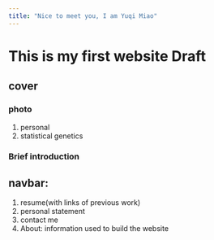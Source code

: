 ```yaml
---
title: "Nice to meet you, I am Yuqi Miao"
---
```


# This is my first website Draft

## cover 

### photo
1. personal 
2. statistical genetics

### Brief introduction

## navbar:

1. resume(with links of previous work)
2. personal statement
3. contact me
4. About: information used to build the website






